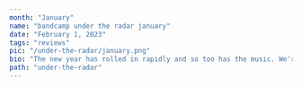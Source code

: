 ---
month: "January"
name: "bandcamp under the radar january"
date: "February 1, 2023"
tags: "reviews"
pic: "/under-the-radar/january.png"
bio: "The new year has rolled in rapidly and so too has the music. We're here to guide you through some of the standout releases of the month across experimental dance music, alongside some nuggets that you may have missed out on."
path: "under-the-radar"
---

<Content
  pic="/under-the-radar/january/1.png"
  title="'5 Years of Hilltown Disco' - Hilltown Disco"
  link="hilltowndiscouk.bandcamp.com/album/hil5yrs-5-years-of-hilltown-disco"
  description="Dundonian electro kingpins Hilltown Disco celebrate 5 years of operation with this 5 tracker of their typical dark electro hitters. Ole Mic Odd and Robyrt Hecht standout on this edition with further splendors from W1b0, Larinov & St. Theodore, and PRZ."
  standout="W1b0 - 'HD5YA'"
  tags="#electro #darkelectro #bassheavy #808"
/>

<Content
  pic="/under-the-radar/january/2.png"
  title="'HEADSET VA01' - Headset"
  link="headset-scotland.bandcamp.com/album/headsetva01"
  description="Edinburgh's Headset delivers the first in its VA series with 4 cuts from various Scottish 'new school' producers. LWS, Kamus, Aggregate Culture and Delahunt all step up with a combination of bass ridden numbers running across a range of speeds and textures."
  standout="Kamus - 'Bedrock Head Knock'"
  tags="#bass #uktechno #ukdancehall #jungle "
/>

<Content
  pic="/under-the-radar/january/3.png"
  title="'Safriska' by Yajaira la Becaya & Genosidra (HiedraH Club de Baile)"
  link="hiedrah.bandcamp.com/album/safriska"
  description="Explicit latin club tracks from Yajaira la Becaya & Genosidra that resonate with the typical Caribbean sounds being played out in Colombia & Venezuela, the pair's respective homelands. Incredibly complex and straight up fun club hits."
  standout="'Virgen Mária'"
  tags="#footwork #guaracho #reggaeton #jerseyclub"
/>

<Content
  pic="/under-the-radar/january/4.png"
  title="'Winter Breaks EP' by Clever Tribe"
  link="clevertribe.bandcamp.com/album/winter-breaks-ep"
  description="Intelligent jungle-footwork hybrids that journey through passages of 90s hip hop. Heavily cemented by layers of sonic rave from Sacramento's Clever Tribe."
  standout="'The Hype'"
  tags="#jungle #footwork #breaks"
/>

<Content
  pic="/under-the-radar/january/5.png"
  title="'Under the Scope' by San (Rua Sound)"
  link="ruasound.bandcamp.com/album/under-the-scope "
  description="Dark jungle off of Galway's Rua Sound imprint from Sans, the mysterious alias of an undisclosed UK techno producer. Sans' insanely sharp breaks and subs craft a sound that finely balances old-schoolism and something incredibly fresh and futuristic. Quite incredible throughout."
  standout="'Under The Scope'"
  tags="#jungle #darkjungle #drumnbass #soundsystem"
/>

<Content
  pic="/under-the-radar/january/6.png"
  title="'Shell' by Main Phase (INSTINCT)"
  link="instinctrecs.bandcamp.com/album/main-phase-shell "
  description="Typical deep dench bassline and 2 step cuts from the daring Dane. Exactly what we have come to expect from both the artist and the INSTINCT imprint itself. "
  standout="'2 Tall'"
  tags="#garage #bassline #uk #speedgarage"
/>

<Content
  pic="/under-the-radar/january/7.png"
  title="'Gunge! / Razorbrain' by Carlton Doom"
  link="carltondoom.bandcamp.com/album/gunge-razorbrain"
  description="Belfast's Carlton Doom once again coughs up a spellbinding combination of low end bass music ripping through energetic acid lines and revolving break beats. The shimmying acidic bassline on 'Razorbrain' is something to behold."
  standout="'Razorbrain'"
  tags="#bass #breakbeat #acid "
/>

<Content
  pic="/under-the-radar/january/8.png"
  title="'Cloudscape' by Meemo Comma"
  link="meemocomma.bandcamp.com/album/cloudscape"
  description="Tantalizing trance infused breakbeat from the Brighton based Meemo Comma who reveals the first snippet of her forthcoming 'Loverboy' album, further boosted by remixes from Max Tundra and u-Ziq. Something very Orbital-esque about it all."
  standout="'Cloudscape' "
  tags="#trance #breakbeat #atmospheric"
/>

<Content
  pic="/under-the-radar/january/9.png"
  title="'Solo Move' by Dave N.A. (Typeless)"
  link="typelessrecords.bandcamp.com/album/solo-move"
  description="Pulsating bass & savagery breaks from Yerevan (Armenia) based act Dave N.A. landing on Welsh imprint Typeless. Incredibly complex in their production, these tracks test the limits of electronic boundaries with their an armoury of clubby trinkets and robust acid & bass stabs."
  standout="'Planet Eli'"
  tags="#techno #bass #footwork #experimentalclub"
/>

<Content
  pic="/under-the-radar/january/10.png"
  title="'Must Finish / Perc Track' by Tsepo (Intercept)"
  link="intercept.bandcamp.com/album/must-finish-perc-track "
  description="Deftly touched electro and bass beats from Dutch producer Tsepo who maintains a double edged sword of comforting ambience and club ready kicks within each track."
  standout="'Perc Track'"
  tags="#bass #electro #atmosphericclub"
/>

<Content
  pic="/under-the-radar/january/11.png"
  title="'The Brislanta EP' by Sam Binga & Nikki Nair (Pineapple Records)"
  link="pineapplerecords.bandcamp.com/album/the-brislanta-ep"
  description="Bristol meets Atlanta on this funk-fuelled crossover between Sam Binga and Nikki Nair. Channeling a consortium of juke, ghetto tech, electro and bass, its a meeting between UK and US that highlights the growing influence the two are having on each other from two of the most exciting acts around both codes."
  standout="'Wall Panda'"
  tags="#bass #footwork #juke #ghettotech #electro"
/>

<Content
  pic="/under-the-radar/january/12.png"
  title="'1312 Remixed' by jpeg.love & DJ Fucks Himself (Tooflez Muzik)"
  link="tooflezmuzik.bandcamp.com/album/tfz014-1312-remixed"
  description="jpeg.love and DJ Fucks Himself's infamous anti-cop rave anthem '1312' is given further remix work with chop ups from AK Sports, ELLLL, Terrorrythmus, & more amassing a thrilling selection of hard dance slammers!"
  standout="Nah these all slap!"
  tags="#harddance #techno #rave "
/>

<Content
  pic="/under-the-radar/january/13.png"
  title="'Фr​е​е Аn​ē​st​е​tiks' by DJ Bazootka"
  link="djbazootka.bandcamp.com/album/r-n-st-tiks-2"
  description="Fast, furious, and free from North Macedonian producer DJ Bazootka. This name-your-price 2 tracker is one for the speedsters with its all-out hard dance and gabberesque energy."
  standout="'Каршикара'"
  tags="#rave #gabber #techno #harddance"
/>

<Content
  pic="/under-the-radar/january/14.png"
  title="'Mwaka Moon (Nora Zion Edit)' by Kalash (Third Degree)"
  link="norazion.bandcamp.com/track/kalash-mwaka-moon-nora-zion-edit"
  description="Nora Zion works up Kalash's 'Mwaka Moon' in a funky style, forging it into a club pumping banger. Another name-your-price gem from the Australian producer."
  tags="#funky #drum #tribal"
/>

<Content
  pic="/under-the-radar/january/15.png"
  title="'BOOTYLEG02' by Martyn Bootyspoon"
  link="martynbootyspoon.bandcamp.com/album/bootyleg002"
  description="More fun stitched up reworkings from Canadian club favourite Martyn Bootyspoon. Club friendly and not too serious, the Montreal native brings a twist to the likes of Rosalia, Far East Movement, and even a certain White Lotus re jigging. "
  standout="'Chrome Spice'"
  tags="#usclub #hothouse #edits #sexclub"
/>

<Content
  pic="/under-the-radar/january/16.png"
  title="'Death Rider$' by DJ $mick X MC Tosa (Il Padrino Records)"
  link="ilpadrinorecords.bandcamp.com/album/dj-mick-x-mc-tosa-death-rider"
  description="Tales from Belfast with DJ $mick and MC Tosa influenced by Northern Irish car culture, the disgruntled political landscape and the area's glorious dialect all inna happy hardcore style! Fun and tongue in cheek from the ever-intriguing Il Padrino gang."
  standout="'Blacked Out Honda Civic'"
  tags="#happyhardcore #hardstyle #belfast"
/>

<Content
  pic="/under-the-radar/january/17.png"
  title="'Fxck EP' by Luciid (Suara Recs)"
  link="suara.bandcamp.com/album/fxck-ep"
  description="Going from strength to strength, Luciid releases 2 thunderous tracks on well-polished Suara Records. Quality techno with no let up, we see this being supported globally in 2023."
  standout="'Vault"
  tags="#hardtechno #darktechno"
/>

<Content
  pic="/under-the-radar/january/18.png"
  title="'HYRIADANCE II' by Hiroki Yamamura (Moveltraxx)"
  link="hirokiyamamura.bandcamp.com/album/mtxlt724-hyradiance-ii"
  description="The Japanese juke master returns to Moveltraxx with his second installment of HYRIADANCE. It's a choppy racer of an EP that meanders through speed wobbling footwork rhythms alongside some glorious jazz & funk instrumentals."
  standout="'Hold a Dance'"
  tags="#juke #footwork #futurefunk"
/>

<Content
  pic="/under-the-radar/january/19.png"
  title="'Vitamine XXL' by Dr Dr4kken (Safe Cloud Recs)"
  link="safecloudrecs.bandcamp.com/album/vitamine-xxl"
  description="Peak time gabber from Dr Dr4kken on cyber clubbing imprint Safe Cloud Records. Elegant is not the automatic word to associate with such sounds, but lead single 'Vitamine' and its following remixes have been produced delicately and pack a very clear & audible hardcore punch!"
  standout="'Future Is Offline Remix'"
  tags="#gabber #happyhardcore #donk #nameyourprice"
/>

<Content
  pic="/under-the-radar/january/20.png"
  title="'Creeper (Casemix)' by Casement"
  link="casement.bandcamp.com/track/creeper-casemix"
  description="Glaswegian club warrior Casement takes on Danny Weed's legendary 'Creeper' and flips it up the only way he knows how! A concoction of global club sounds blending through jersey & latin rhythms amidst some big bass. It's certified to go off, trust us."
  tags="jerseyclub #latin #bass #edits"
/>

<Content
  pic="/under-the-radar/january/21.png"
  title="'3213123' by Bored Lord"
  link="boredlord.bandcamp.com/album/3213123"
  description="The Oakland ravestar slipped in with this one right before the deadline. Typically undercover in her movements, Bored Lord drops yet another cracker with 3213123 hitting all the usual right notes. Grab this one while you can, it might not be there for long!"
  standout="'check it out'"
  tags="#usclub #hothouse #breaks #jungle"
/>

<Content
  pic="/under-the-radar/january/22.png"
  title="'Looseys V9' by Escaflowne"
  link="https://escaflowne.bandcamp.com/album/looseys-v9"
  description="Brooklyn's Escaflowne drops his first material of the year with yet another installment of Looseys. This time the focus turns to jungle, breakbeat, and bass heavy edits of some of beloved tracks from his youth. Angelic yet hard club hits as per usual from this guy."
  standout="'Imma b your Ride'"
  tags="#jungle #breaks #bass"
/>

<Content
  pic="/under-the-radar/january/23.png"
  title="'Paris Bouillon Club' by Lazy Flow"
  link="lazyflowlazyflow.bandcamp.com/album/lazy-flow-paris-bouillon-club-ep"
  description="Parisian producer Lazy Flow brings all the right ingredients together on Paris Bouillon Club and its a recipe made to party! With helping hands from the likes of Arma and the Harajukunt, the EP manifests into a broth of global club music, and boy is it tasty!"
  standout="'Automato Bacardio Logobito Runwayo'"
  tags="#vogue #funky #baile"
/>

<Content
  pic="/under-the-radar/january/24.png"
  title="'Circus' by Infiltrator"
  link="infiltratorsound.bandcamp.com/track/circus"
  description="Pacing hard groove from the now Barcelona residing Infiltrator. The Irishman (fka Adamant) has maintained a ruckus of sound over the last few years with a steady stream of jungle, industrial techno hits, and now further locked in hard stuff."
  tags="#hardgroove #techno #funky"
/>

<Content
  pic="/under-the-radar/january/25.png"
  title="'Shawty 3​.​0' EP by GoodMostlyBad (Scuffed Recs)"
  link="goodmostlybad.bandcamp.com/album/shawty-30-ep"
  description="The Scuffed Recordings leftfield bandstand is occupied by GoodMostlyBad with dizzying percussions. The Indian-born, Qatar-based artist excites with intense grooves through a range of energy and emotions. 'Deepthroat music' as she describes her creations."
  standout="'Shawty 3.0'"
  tags="#hardgroove #leftfield #electronic"
/>
